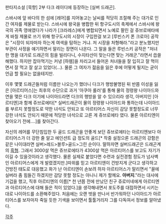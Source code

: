 판타지소설 [묵향] 2부 다크 레이디에 등장하는 [실버 드래곤].

스바시에 앞 바다의 한 섬에 [레어]를 지어놓고는 날씨를 적당히 조절해 주는 대가로 인간 여자를 제물로 받는다. 스바시에 왕국을 병합한 뒤 항구도시의 축제에서 스바시에 왕국의 귀족 영애였다가 나라가 [크라레스]에게 병합되면서 노예로 팔린 걸 쥬브로에타에게 바칠 제물로 쓰기 위해 항구도시의 시장이 구입한걸 보고 [루빈스키 폰 크로아] 공작은 "시장이 되자마자 하는게 여색을 탐하는 거냐. 저 시장을 처형해라."라고 분노했지만 부관이 사정을 얘기하면서 말리는 장면이 나온다. 그 말을 들은 루빈스키 공작은 "처녀 한 명을 대가로 드래곤의 힘을 빌리다니, 수지타산이 맞는다면 맞는 거래군."라면서 씁쓸해했다. 하지만 잡아먹기는 커녕 [하렘]을 차리고서 들어온 처녀들을 잘 입히고 잘 먹이면서 잘 먹고 잘 살고 있었다(...). 물론 그 여자가 젊음을 잃은 후에 어떻게 될지는 굳이 언급 할 필요는 없을테지만.

이후 몇몇 드래곤들처럼 이름만 나오는가 했더니 다크가 행방불명된 뒤 반쯤 이성을 잃은 [아르티어스]는 최후의 수단으로 과거 '아쿠아 롤러'를 통해 물의 정령왕 나이아드와 연을 맺은 다크 이기에 나이아드라면 다크의 행방을 알 수 있으리라 생각, 아버지인 [아르티엔]과 함께 쥬브로에타[* 실버드래곤이 물의 정령왕 나이아드와 통하는데 나이아드를 부르지 못할정도로 약한 녀석도 안되고 또 아르티어스 자신이 감당 못할정도로 너무 강한 녀석도 안되기 때문에 적당한 녀석으로 고른 게 쥬브로에타 였다. 물론 아르티엔이 찾아오기 전에....]를 찾아간다.

자신의 레어를 무단침입한 두 골드 드래곤을 안좋게 보던 쥬브로에타는 아르티엔보다 아르티어스가 더 강한 줄 알고 에인션트 급 정도의 골드[* 작중 설정으론 드래곤의 강함은 같은 나이대라면 실버>레드>블루>골드>그린 순이다. 말하자면 실버드래곤은 드래곤계의 [[흑형]]. 그래서 3000살 먹은 쥬브로에타가 4300살 먹은 아르티어스를 보고도 자기가 이길 수 있을것이라고 생각했다. 물론 실제로 붙었다면 수련과 실전경험 정도가 넘사벽인 아르티어스에게 개 발렸겠지만.]따위를 믿고 아르티엔이 건방지게 군다고 생각하고 건방진 태도로 대응했고 화가 난 아르티엔이 손보려 하자 아르티어스가 말리면서 "꼴에 실버라 좀 힘들긴 하겠지만 감당 못할 정도는 아니니 제가 할께요. '''아버지'''."라는 대사에 기겁을 했고, 직후 아르티엔의 이름[* 천 년쯤 전에 만났던 친구 쥬로미네에게 아르티엔과 아르티어스에 대해 들은 적이 있었다.]을 생각해내면서 포도주를 대접하면서 시키는대로 나이아드를 소환해주었다. 처음에는 오랜 벗을 만나서 반가워하던 나이아드가 아르티어스를 보자마자 죽일 듯한 기색을 보이면서 툴툴거리자 그를 다독여서 정보를 알아냈다.

[[각주]]
